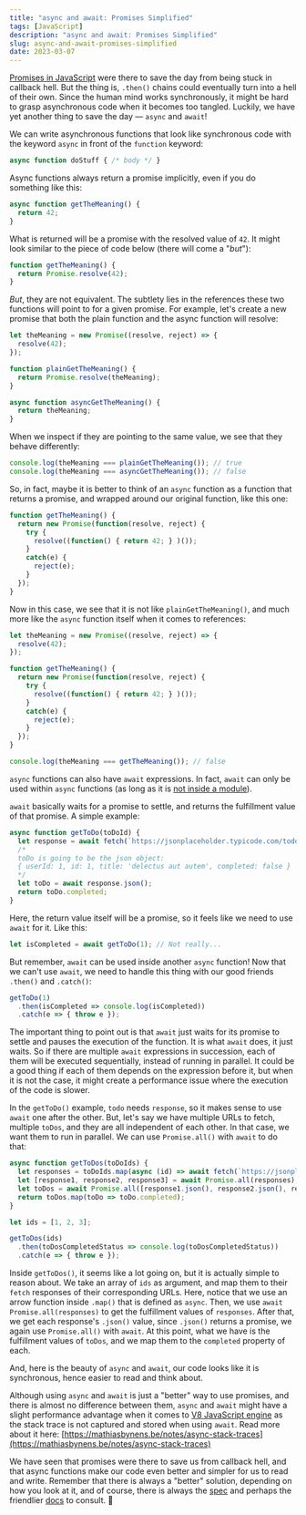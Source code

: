 ```yaml
---
title: "async and await: Promises Simplified"
tags: [JavaScript]
description: "async and await: Promises Simplified"
slug: async-and-await-promises-simplified
date: 2023-03-07
---
```


[Promises in JavaScript](https://rivea0.github.io/blog/javascript-promises/) were there to save the day from being stuck in callback hell. But the thing is, `.then()` chains could eventually turn into a hell of their own. Since the human mind works synchronously, it might be hard to grasp asynchronous code when it becomes too tangled. Luckily, we have yet another thing to save the day — `async` and `await`!

We can write asynchronous functions that look like synchronous code with the keyword `async` in front of the `function` keyword:

```javascript
async function doStuff { /* body */ }
```

Async functions always return a promise implicitly, even if you do something like this:

```javascript
async function getTheMeaning() {
  return 42;
}
```

What is returned will be a promise with the resolved value of `42`.
It might look similar to the piece of code below (there will come a "_but_"):  

```javascript
function getTheMeaning() {
  return Promise.resolve(42);
}
```

_But_, they are not equivalent. The subtlety lies in the references these two functions will point to for a given promise. For example, let's create a new promise that both the plain function and the async function will resolve:

```javascript
let theMeaning = new Promise((resolve, reject) => {
  resolve(42);
});

function plainGetTheMeaning() {
  return Promise.resolve(theMeaning);
}

async function asyncGetTheMeaning() {
  return theMeaning;
}
```

When we inspect if they are pointing to the same value, we see that they behave differently:

```javascript
console.log(theMeaning === plainGetTheMeaning()); // true
console.log(theMeaning === asyncGetTheMeaning()); // false
```

So, in fact, maybe it is better to think of an `async` function as a function that returns a promise, and wrapped around our original function, like this one:

```javascript
function getTheMeaning() {
  return new Promise(function(resolve, reject) {
    try {
      resolve((function() { return 42; } )()); 
    }
    catch(e) {
      reject(e);
    }
  });
}
```

Now in this case, we see that it is not like `plainGetTheMeaning()`, and much more like the `async` function itself when it comes to references:

```javascript
let theMeaning = new Promise((resolve, reject) => {
  resolve(42);
});

function getTheMeaning() {
  return new Promise(function(resolve, reject) {
    try {
      resolve((function() { return 42; } )());
    }
    catch(e) {
      reject(e);
    }
  });
}

console.log(theMeaning === getTheMeaning()); // false
```


`async` functions can also have `await` expressions. In fact, `await` can only be used within `async` functions (as long as it is [not inside a module](https://developer.mozilla.org/en-US/docs/Web/JavaScript/Reference/Operators/await)).

`await` basically waits for a promise to settle, and returns the fulfillment value of that promise. A simple example:

```javascript
async function getToDo(toDoId) {
  let response = await fetch(`https://jsonplaceholder.typicode.com/todos/${toDoId}`);
  /*
  toDo is going to be the json object:
  { userId: 1, id: 1, title: 'delectus aut autem', completed: false }
  */
  let toDo = await response.json();
  return toDo.completed;
}
```

Here, the return value itself will be a promise, so it feels like we need to use `await` for it. Like this:

```javascript
let isCompleted = await getToDo(1); // Not really...
```

But remember, `await` can be used inside another `async` function! Now that we can't use `await`, we need to handle this thing with our good friends `.then()` and `.catch()`:

```javascript
getToDo(1)
  .then(isCompleted => console.log(isCompleted))
  .catch(e => { throw e });
```

The important thing to point out is that `await` just waits for its promise to settle and pauses the execution of the function. It is what `await` does, it just waits. So if there are multiple `await` expressions in succession, each of them will be executed sequentially, instead of running in parallel. It could be a good thing if each of them depends on the expression before it, but when it is not the case, it might create a performance issue where the execution of the code is slower.

In the `getToDo()` example, `todo` needs `response`, so it makes sense to use `await` one after the other. But, let's say we have multiple URLs to fetch, multiple `toDos`, and they are all independent of each other. In that case, we want them to run in parallel. We can use `Promise.all()` with `await` to do that:

```javascript
async function getToDos(toDoIds) {
  let responses = toDoIds.map(async (id) => await fetch(`https://jsonplaceholder.typicode.com/todos/${id}`));
  let [response1, response2, response3] = await Promise.all(responses);
  let toDos = await Promise.all([response1.json(), response2.json(), response3.json()])
  return toDos.map(toDo => toDo.completed);
}

let ids = [1, 2, 3];

getToDos(ids)
  .then(toDosCompletedStatus => console.log(toDosCompletedStatus))
  .catch(e => { throw e });
```

Inside `getToDos()`, it seems like a lot going on, but it is actually simple to reason about. We take an array of `ids` as argument, and map them to their `fetch` responses of their corresponding URLs. Here, notice that we use an arrow function inside `.map()` that is defined as `async`.
Then, we use `await Promise.all(responses)` to get the fulfillment values of `responses`. After that, we get each response's `.json()` value, since `.json()` returns a promise, we again use `Promise.all()` with `await`. At this point, what we have is the fulfillment values of `toDos`, and we map them to the `completed` property of each. 

And, here is the beauty of `async` and `await`, our code looks like it is synchronous, hence easier to read and think about.

Although using `async` and `await` is just a "better" way to use promises, and there is almost no difference between them, `async` and `await` might have a slight performance advantage when it comes to [V8 JavaScript engine](https://v8.dev/) as the stack trace is not captured and stored when using `await`. Read more about it here: [https://mathiasbynens.be/notes/async-stack-traces](https://mathiasbynens.be/notes/async-stack-traces)


We have seen that promises were there to save us from callback hell, and that async functions make our code even better and simpler for us to read and write. Remember that there is always a "better" solution, depending on how you look at it, and of course, there is always the [spec](https://tc39.es/ecma262/) and perhaps the friendlier [docs](https://developer.mozilla.org/en-US/) to consult. 💜
